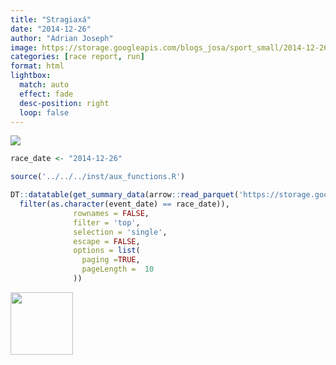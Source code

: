 ```yaml
---
title: "Stragiaxá"
date: "2014-12-26"
author: "Adrian Joseph"
image: https://storage.googleapis.com/blogs_josa/sport_small/2014-12-26_STRAGIAX%C3%81/img/00.png
categories: [race report, run]
format: html
lightbox:
  match: auto
  effect: fade
  desc-position: right
  loop: false
---
```


![](https://storage.googleapis.com/blogs_josa/sport_small/2014-12-26_STRAGIAX%C3%81/img/00.png)

```r
race_date <- "2014-12-26"

source('../../../inst/aux_functions.R')

DT::datatable(get_summary_data(arrow::read_parquet('https://storage.googleapis.com/blogs_josa/sport/parquets/main_dataset.parquet') |>
  filter(as.character(event_date) == race_date)),
              rownames = FALSE,
              filter = 'top',
              selection = 'single',
              escape = FALSE,
              options = list(
                paging =TRUE,
                pageLength =  10
              ))
```




::: {layout-ncol=4}
![](https://storage.googleapis.com/blogs_josa/sport_small/2014-12-26_STRAGIAX%C3%81/img/00.png){ width="100" group="hi" }


:::
